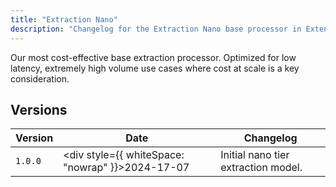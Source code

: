 ```yaml
---
title: "Extraction Nano"
description: "Changelog for the Extraction Nano base processor in Extend."
---
```


Our most cost-effective base extraction processor. Optimized for low latency, extremely high volume use cases where cost at scale is a key consideration.

## Versions

| Version | Date                                                   | Changelog                           |
| ------- | ------------------------------------------------------ | ----------------------------------- |
| `1.0.0` | <div style={{ whiteSpace: "nowrap" }}>2024-17-07</div> | Initial nano tier extraction model. |
